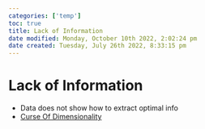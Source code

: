 ```yaml
---
categories: ['temp']
toc: true
title: Lack of Information
date modified: Monday, October 10th 2022, 2:02:24 pm
date created: Tuesday, July 26th 2022, 8:33:15 pm
---
```


# Lack of Information
- Data does not show how to extract optimal info
- [Curse Of Dimensionality](Curse%20Of%20Dimensionality.qmd)



